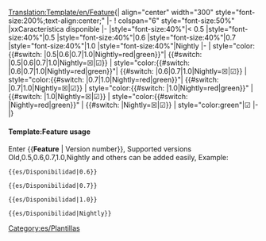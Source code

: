 <noinclude>[[Translation:Template/en/Feature]]</noinclude><noinclude></noinclude><includeonly>{| align="center"  width="300" style="font-size:200%;text-align:center;"
|-
! colspan="6" style="font-size:50%" |xxCaracterística disponible
|-
|style="font-size:40%"|< 0.5
|style="font-size:40%"|0.5
|style="font-size:40%"|0.6
|style="font-size:40%"|0.7
|style="font-size:40%"|1.0
|style="font-size:40%"|Nightly
|-
| style="color:{{#switch: {{{1|}}}|0.5|0.6|0.7|1.0|Nightly=red|green}}"| <!--
                                                              -->{{#switch: {{{1|}}}|0.5|0.6|0.7|1.0|Nightly=&#9746;|&#9745;}}
| style="color:{{#switch: {{{1|}}}|0.6|0.7|1.0|Nightly=red|green}}"| {{#switch: {{{1|}}}|0.6|0.7|1.0|Nightly=&#9746;|&#9745;}}
| style="color:{{#switch: {{{1|}}}|0.7|1.0|Nightly=red|green}}"| {{#switch: {{{1|}}}|0.7|1.0|Nightly=&#9746;|&#9745;}}
| style="color:{{#switch: {{{1|}}}|1.0|Nightly=red|green}}" | {{#switch: {{{1|}}}|1.0|Nightly=&#9746;|&#9745;}}
| style="color:{{#switch: {{{1|}}}|Nightly=red|green}}" | {{#switch: {{{1|}}}|Nightly=&#9746;|&#9745;}}
| style="color:green"|&#9745;
|-
|}</includeonly><noinclude>

====Template:Feature usage====
Enter <nowiki>{{</nowiki>'''Feature'''<nowiki> | Version number}}</nowiki>, Supported versions Old,0.5,0.6,0.7,1.0,Nightly and others can be added easily, Example:
<pre>{{es/Disponibilidad|0.6}}</pre>
{{es/Disponibilidad|0.6}}
<pre>{{es/Disponibilidad|0.7}}</pre>
{{es/Disponibilidad|0.7}}
<pre>{{es/Disponibilidad|1.0}}</pre>
{{es/Disponibilidad|1.0}}
<pre>{{es/Disponibilidad|Nightly}}</pre>
{{es/Disponibilidad|Nightly}}

[[Category:es/Plantillas]]
</noinclude>